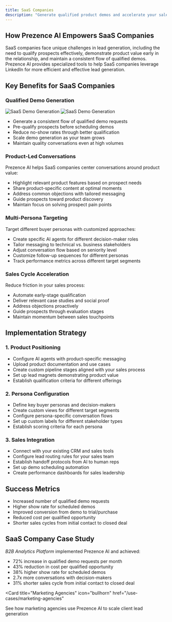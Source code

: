 ```yaml
---
title: SaaS Companies
description: "Generate qualified product demos and accelerate your sales cycle with AI-powered LinkedIn outreach"
---
```


## How Prezence AI Empowers SaaS Companies

SaaS companies face unique challenges in lead generation, including the need to qualify prospects effectively, demonstrate product value early in the relationship, and maintain a consistent flow of qualified demos. Prezence AI provides specialized tools to help SaaS companies leverage LinkedIn for more efficient and effective lead generation.

## Key Benefits for SaaS Companies

### Qualified Demo Generation

<img
  className="block dark:hidden"
  src="/images/saas-demos-light.png"
  alt="SaaS Demo Generation"
/>
<img
  className="hidden dark:block"
  src="/images/saas-demos-dark.png"
  alt="SaaS Demo Generation"
/>

- Generate a consistent flow of qualified demo requests
- Pre-qualify prospects before scheduling demos
- Reduce no-show rates through better qualification
- Scale demo generation as your team grows
- Maintain quality conversations even at high volumes

### Product-Led Conversations

Prezence AI helps SaaS companies center conversations around product value:

- Highlight relevant product features based on prospect needs
- Share product-specific content at optimal moments
- Address common objections with tailored messaging
- Guide prospects toward product discovery
- Maintain focus on solving prospect pain points

### Multi-Persona Targeting

Target different buyer personas with customized approaches:

- Create specific AI agents for different decision-maker roles
- Tailor messaging to technical vs. business stakeholders
- Adjust conversation flow based on seniority level
- Customize follow-up sequences for different personas
- Track performance metrics across different target segments

### Sales Cycle Acceleration

Reduce friction in your sales process:

- Automate early-stage qualification
- Deliver relevant case studies and social proof
- Address objections proactively
- Guide prospects through evaluation stages
- Maintain momentum between sales touchpoints

## Implementation Strategy

### 1. Product Positioning

- Configure AI agents with product-specific messaging
- Upload product documentation and use cases
- Create custom pipeline stages aligned with your sales process
- Set up lead magnets demonstrating product value
- Establish qualification criteria for different offerings

### 2. Persona Configuration

- Define key buyer personas and decision-makers
- Create custom views for different target segments
- Configure persona-specific conversation flows
- Set up custom labels for different stakeholder types
- Establish scoring criteria for each persona

### 3. Sales Integration

- Connect with your existing CRM and sales tools
- Configure lead routing rules for your sales team
- Establish handoff protocols from AI to human reps
- Set up demo scheduling automation
- Create performance dashboards for sales leadership

## Success Metrics

- Increased number of qualified demo requests
- Higher show rate for scheduled demos
- Improved conversion from demo to trial/purchase
- Reduced cost per qualified opportunity
- Shorter sales cycles from initial contact to closed deal

## SaaS Company Case Study

*B2B Analytics Platform* implemented Prezence AI and achieved:

- 72% increase in qualified demo requests per month
- 43% reduction in cost per qualified opportunity
- 38% higher show rate for scheduled demos
- 2.7x more conversations with decision-makers
- 31% shorter sales cycle from initial contact to closed deal

<Card
  title="Marketing Agencies"
  icon="bullhorn"
  href="/use-cases/marketing-agencies"
>
  See how marketing agencies use Prezence AI to scale client lead generation
</Card>

